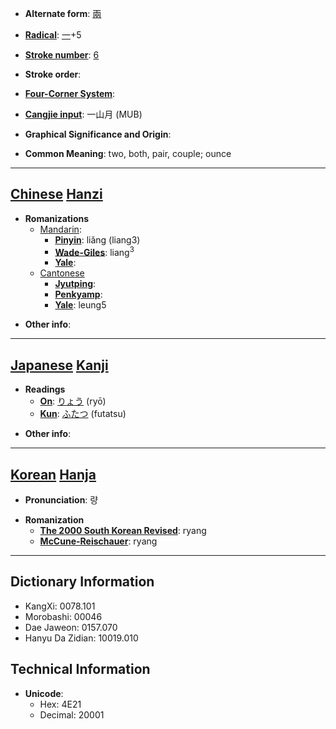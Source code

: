 * '''Alternate form''': [[兩]]

* '''[[Wiktionary:Chinese radical index| Radical]]''': [[Wiktionary:Chinese radical index 一|一]]+5

* '''[[Wiktionary:Chinese total strokes index|Stroke number]]''': [[Wiktionary:Chinese total strokes index 6|6]]

* '''Stroke order''': 

* '''[[Wiktionary:Chinese four corner index|Four-Corner System]]''': 

* '''[[Wiktionary:Chinese Cangjie index|Cangjie input]]''': 一山月 (MUB)

* '''Graphical Significance and Origin''': 

* '''Common Meaning''': two, both, pair, couple; ounce

----

== [[Chinese]] [[Hanzi]] ==

* '''Romanizations'''
** [[Mandarin]]:
*** '''[[Pinyin]]''': liǎng (liang3)
*** '''[[Wade-Giles]]''': liang<sup>3</sup>
*** '''[[Yale]]''': 
**[[Cantonese]]
***'''[[Jyutping]]''':
***'''[[Penkyamp]]''': 
***'''[[Yale]]''': leung5

* '''Other info''': 

----

== [[Japanese]] [[Kanji]] ==

* '''Readings'''
** '''[[On]]''': [[りょう]] (ryō)
** '''[[Kun]]''': [[ふたつ]] (futatsu)

* '''Other info''':  

----

== [[Korean]] [[Hanja]] ==

* '''Pronunciation''': 량

* '''Romanization'''
** '''[[The 2000 South Korean Revised Romanization|The 2000 South Korean Revised]]''': ryang
** '''[[McCune-Reischauer]]''': ryang

----

== Dictionary Information ==

* KangXi: 0078.101
* Morobashi: 00046
* Dae Jaweon: 0157.070
* Hanyu Da Zidian: 10019.010

== Technical Information ==

* '''Unicode''':
** Hex: 4E21
** Decimal: 20001